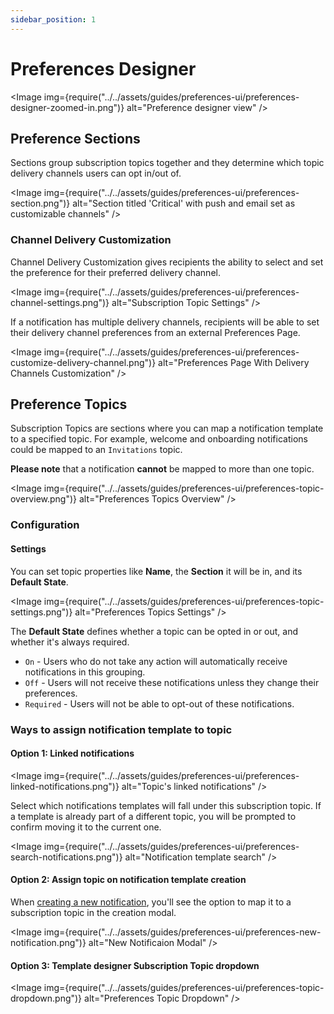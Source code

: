```yaml
---
sidebar_position: 1
---
```



# Preferences Designer

<Image
  img={require("../../assets/guides/preferences-ui/preferences-designer-zoomed-in.png")}
  alt="Preference designer view"
/>

## Preference Sections

Sections group subscription topics together and they determine which topic delivery channels users can opt in/out of.

<Image
  img={require("../../assets/guides/preferences-ui/preferences-section.png")}
  alt="Section titled 'Critical' with push and email set as customizable channels"
/>

### Channel Delivery Customization

Channel Delivery Customization gives recipients the ability to select and set the preference for their preferred delivery channel.

<Image
  img={require("../../assets/guides/preferences-ui/preferences-channel-settings.png")}
  alt="Subscription Topic Settings"
/>

If a notification has multiple delivery channels, recipients will be able to set their delivery channel preferences from an external Preferences Page.

<Image
  img={require("../../assets/guides/preferences-ui/preferences-customize-delivery-channel.png")}
  alt="Preferences Page With Delivery Channels Customization"
/>

## Preference Topics

Subscription Topics are sections where you can map a notification template to a specified topic. For example, welcome and onboarding notifications could be mapped to an `Invitations` topic.

**Please note** that a notification **cannot** be mapped to more than one topic.

<Image
  img={require("../../assets/guides/preferences-ui/preferences-topic-overview.png")}
  alt="Preferences Topics Overview"
/>

### Configuration

#### Settings

You can set topic properties like **Name**, the **Section** it will be in, and its **Default State**.

<Image
  img={require("../../assets/guides/preferences-ui/preferences-topic-settings.png")}
  alt="Preferences Topics Settings"
/>

The **Default State** defines whether a topic can be opted in or out, and whether it's always required.

- `On` - Users who do not take any action will automatically receive notifications in this grouping.
- `Off` - Users will not receive these notifications unless they change their preferences.
- `Required` - Users will not be able to opt-out of these notifications.

### Ways to assign notification template to topic

#### Option 1: Linked notifications

<Image
  img={require("../../assets/guides/preferences-ui/preferences-linked-notifications.png")}
  alt="Topic's linked notifications"
/>

Select which notifications templates will fall under this subscription topic. If a template is already part of a different topic,
you will be prompted to confirm moving it to the current one.

<Image
  img={require("../../assets/guides/preferences-ui/preferences-search-notifications.png")}
  alt="Notification template search"
/>

#### Option 2: Assign topic on notification template creation

When [creating a new notification](../courier-designer/notification-designer/design-a-notification.mdx), you'll see the option to map it to a subscription topic in the creation modal.

<Image
  img={require("../../assets/guides/preferences-ui/preferences-new-notification.png")}
  alt="New Notificaion Modal"
/>

#### Option 3: Template designer Subscription Topic dropdown

<Image
  img={require("../../assets/guides/preferences-ui/preferences-topic-dropdown.png")}
  alt="Preferences Topic Dropdown"
/>
